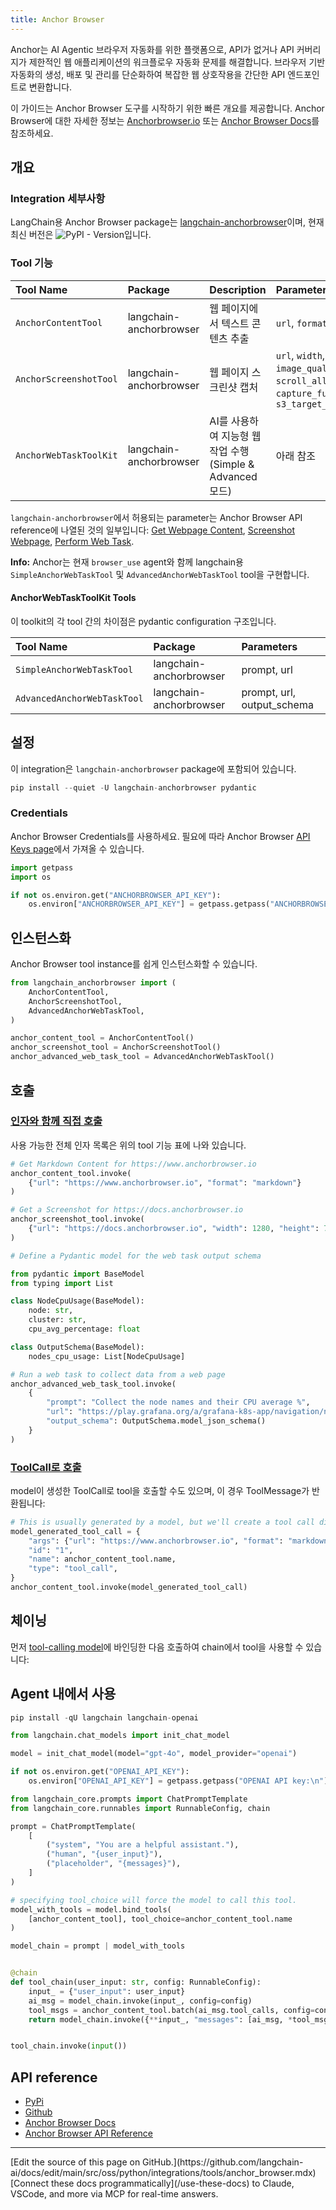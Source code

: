 ```yaml
---
title: Anchor Browser
---
```


Anchor는 AI Agentic 브라우저 자동화를 위한 플랫폼으로, API가 없거나 API 커버리지가 제한적인 웹 애플리케이션의 워크플로우 자동화 문제를 해결합니다. 브라우저 기반 자동화의 생성, 배포 및 관리를 단순화하여 복잡한 웹 상호작용을 간단한 API 엔드포인트로 변환합니다.

이 가이드는 Anchor Browser 도구를 시작하기 위한 빠른 개요를 제공합니다. Anchor Browser에 대한 자세한 정보는 [Anchorbrowser.io](https://anchorbrowser.io?utm=langchain) 또는 [Anchor Browser Docs](https://docs.anchorbrowser.io?utm=langchain)를 참조하세요.

## 개요

### Integration 세부사항

LangChain용 Anchor Browser package는 [langchain-anchorbrowser](https://pypi.org/project/langchain-anchorbrowser)이며, 현재 최신 버전은 ![PyPI - Version](https://img.shields.io/pypi/v/langchain-anchorbrowser?style=flat-square&label=%20)입니다.

### Tool 기능

| Tool Name | Package | Description | Parameters |
| :--- | :--- | :--- | :---|
| `AnchorContentTool` | langchain-anchorbrowser | 웹 페이지에서 텍스트 콘텐츠 추출 | `url`, `format` |
| `AnchorScreenshotTool` | langchain-anchorbrowser | 웹 페이지 스크린샷 캡처 | `url`, `width`, `height`, `image_quality`, `wait`, `scroll_all_content`, `capture_full_height`, `s3_target_address` |
| `AnchorWebTaskToolKit` | langchain-anchorbrowser | AI를 사용하여 지능형 웹 작업 수행 (Simple & Advanced 모드) | 아래 참조 |

`langchain-anchorbrowser`에서 허용되는 parameter는 Anchor Browser API reference에 나열된 것의 일부입니다: [Get Webpage Content](https://docs.anchorbrowser.io/sdk-reference/tools/get-webpage-content?utm=langchain), [Screenshot Webpage](https://docs.anchorbrowser.io/sdk-reference/tools/screenshot-webpage?utm=langchain), [Perform Web Task](https://docs.anchorbrowser.io/sdk-reference/ai-tools/perform-web-task?utm=langchain).

**Info:** Anchor는 현재 `browser_use` agent와 함께 langchain용 `SimpleAnchorWebTaskTool` 및 `AdvancedAnchorWebTaskTool` tool을 구현합니다.

#### AnchorWebTaskToolKit Tools

이 toolkit의 각 tool 간의 차이점은 pydantic configuration 구조입니다.

| Tool Name | Package | Parameters |
| :--- | :--- | :--- |
| `SimpleAnchorWebTaskTool` | langchain-anchorbrowser | prompt, url |
| `AdvancedAnchorWebTaskTool` | langchain-anchorbrowser | prompt, url, output_schema |

## 설정

이 integration은 `langchain-anchorbrowser` package에 포함되어 있습니다.

```python
pip install --quiet -U langchain-anchorbrowser pydantic
```

### Credentials

Anchor Browser Credentials를 사용하세요. 필요에 따라 Anchor Browser [API Keys page](https://app.anchorbrowser.io/api-keys?utm=langchain)에서 가져올 수 있습니다.

```python
import getpass
import os

if not os.environ.get("ANCHORBROWSER_API_KEY"):
    os.environ["ANCHORBROWSER_API_KEY"] = getpass.getpass("ANCHORBROWSER API key:\n")
```

## 인스턴스화

Anchor Browser tool instance를 쉽게 인스턴스화할 수 있습니다.

```python
from langchain_anchorbrowser import (
    AnchorContentTool,
    AnchorScreenshotTool,
    AdvancedAnchorWebTaskTool,
)

anchor_content_tool = AnchorContentTool()
anchor_screenshot_tool = AnchorScreenshotTool()
anchor_advanced_web_task_tool = AdvancedAnchorWebTaskTool()
```

## 호출

### [인자와 함께 직접 호출](/oss/python/langchain/tools#use-the-tool-directly)

사용 가능한 전체 인자 목록은 위의 tool 기능 표에 나와 있습니다.

```python
# Get Markdown Content for https://www.anchorbrowser.io
anchor_content_tool.invoke(
    {"url": "https://www.anchorbrowser.io", "format": "markdown"}
)

# Get a Screenshot for https://docs.anchorbrowser.io
anchor_screenshot_tool.invoke(
    {"url": "https://docs.anchorbrowser.io", "width": 1280, "height": 720}
)
```

```python
# Define a Pydantic model for the web task output schema

from pydantic import BaseModel
from typing import List

class NodeCpuUsage(BaseModel):
    node: str,
    cluster: str,
    cpu_avg_percentage: float

class OutputSchema(BaseModel):
    nodes_cpu_usage: List[NodeCpuUsage]

# Run a web task to collect data from a web page
anchor_advanced_web_task_tool.invoke(
    {
        "prompt": "Collect the node names and their CPU average %",
        "url": "https://play.grafana.org/a/grafana-k8s-app/navigation/nodes?from=now-1h&to=now&refresh=1m",
        "output_schema": OutputSchema.model_json_schema()
    }
)
```

### [ToolCall로 호출](/oss/python/langchain/tools/#tool-execution)

model이 생성한 ToolCall로 tool을 호출할 수도 있으며, 이 경우 ToolMessage가 반환됩니다:

```python
# This is usually generated by a model, but we'll create a tool call directly for demo purposes.
model_generated_tool_call = {
    "args": {"url": "https://www.anchorbrowser.io", "format": "markdown"},
    "id": "1",
    "name": anchor_content_tool.name,
    "type": "tool_call",
}
anchor_content_tool.invoke(model_generated_tool_call)
```

## 체이닝

먼저 [tool-calling model](/oss/python/langchain/tools/)에 바인딩한 다음 호출하여 chain에서 tool을 사용할 수 있습니다:

## Agent 내에서 사용

```python
pip install -qU langchain langchain-openai
```

```python
from langchain.chat_models import init_chat_model

model = init_chat_model(model="gpt-4o", model_provider="openai")
```

```python
if not os.environ.get("OPENAI_API_KEY"):
    os.environ["OPENAI_API_KEY"] = getpass.getpass("OPENAI API key:\n")
```

```python
from langchain_core.prompts import ChatPromptTemplate
from langchain_core.runnables import RunnableConfig, chain

prompt = ChatPromptTemplate(
    [
        ("system", "You are a helpful assistant."),
        ("human", "{user_input}"),
        ("placeholder", "{messages}"),
    ]
)

# specifying tool_choice will force the model to call this tool.
model_with_tools = model.bind_tools(
    [anchor_content_tool], tool_choice=anchor_content_tool.name
)

model_chain = prompt | model_with_tools


@chain
def tool_chain(user_input: str, config: RunnableConfig):
    input_ = {"user_input": user_input}
    ai_msg = model_chain.invoke(input_, config=config)
    tool_msgs = anchor_content_tool.batch(ai_msg.tool_calls, config=config)
    return model_chain.invoke({**input_, "messages": [ai_msg, *tool_msgs]}, config=config)


tool_chain.invoke(input())
```

## API reference

- [PyPi](https://pypi.org/project/langchain-anchorbrowser)
- [Github](https://github.com/anchorbrowser/langchain-anchorbrowser)
- [Anchor Browser Docs](https://docs.anchorbrowser.io/introduction?utm=langchain)
- [Anchor Browser API Reference](https://docs.anchorbrowser.io/api-reference/ai-tools/perform-web-task?utm=langchain)

---

<Callout icon="pen-to-square" iconType="regular">
    [Edit the source of this page on GitHub.](https://github.com/langchain-ai/docs/edit/main/src/oss/python/integrations/tools/anchor_browser.mdx)
</Callout>
<Tip icon="terminal" iconType="regular">
    [Connect these docs programmatically](/use-these-docs) to Claude, VSCode, and more via MCP for    real-time answers.
</Tip>
